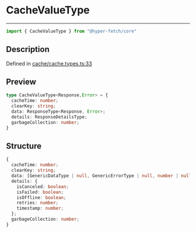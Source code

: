 

# CacheValueType

<div class="api-docs__separator" data-reactroot="">

---

</div><div class="api-docs__import" data-reactroot="">

```ts
import { CacheValueType } from "@hyper-fetch/core"
```

</div><div class="api-docs__section">

## Description

</div><div class="api-docs__description"><span class="api-docs__do-not-parse">



</span></div><p class="api-docs__definition">

Defined in [cache/cache.types.ts:33](https://github.com/BetterTyped/hyper-fetch/blob/3f01c37e/packages/core/src/cache/cache.types.ts#L33)

</p><div class="api-docs__section">

## Preview

</div><div class="api-docs__preview type">

```ts
type CacheValueType<Response,Error> = {
  cacheTime: number; 
  clearKey: string; 
  data: ResponseType<Response, Error>; 
  details: ResponseDetailsType; 
  garbageCollection: number; 
}
```

</div><div class="api-docs__section">

## Structure

</div><div class="api-docs__returns">

```ts
{
  cacheTime: number;
  clearKey: string;
  data: [GenericDataType | null, GenericErrorType | null, number | null];
  details: {
    isCanceled: boolean;
    isFailed: boolean;
    isOffline: boolean;
    retries: number;
    timestamp: number;
  };
  garbageCollection: number;
}
```

</div>